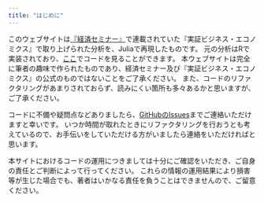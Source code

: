 ```yaml
---
title: "はじめに"
---
```


このウェブサイトは[『経済セミナー』](https://www.nippyo.co.jp/shop/magazines/latest/3.html)で連載されていた『実証ビジネス・エコノミクス』で取り上げられた分析を、Juliaで再現したものです。
元の分析はRで実装されており、[ここ](https://sites.google.com/view/keisemi-ebiz/%E3%83%9B%E3%83%BC%E3%83%A0)でコードを見ることができます。
本ウェブサイトは完全に筆者の趣味で作られたものであり、経済セミナー及び『実証ビジネス・エコノミクス』の公式のものではないことをご了承ください。
また、コードのリファクタリングがあまりされておらず、読みにくい箇所も多々あるかと思いますが、ご了承ください。

コードに不備や疑問点などありましたら、[GitHubのIssues](https://github.com/mizuhirosuzuki/keisemi_io/issues)までご連絡いただけますと幸いです。
いつか時間が取れたときにリファクタリングを行おうとも考えているので、お手伝いをしていただける方がいましたら連絡をいただければと思います。

本サイトにおけるコードの運用につきましては十分にご確認をいただき、ご自身の責任とご判断によって行ってください。
これらの情報の運用結果により損害等が生じた場合でも、著者はいかなる責任を負うことはできませんので、ご留意ください。